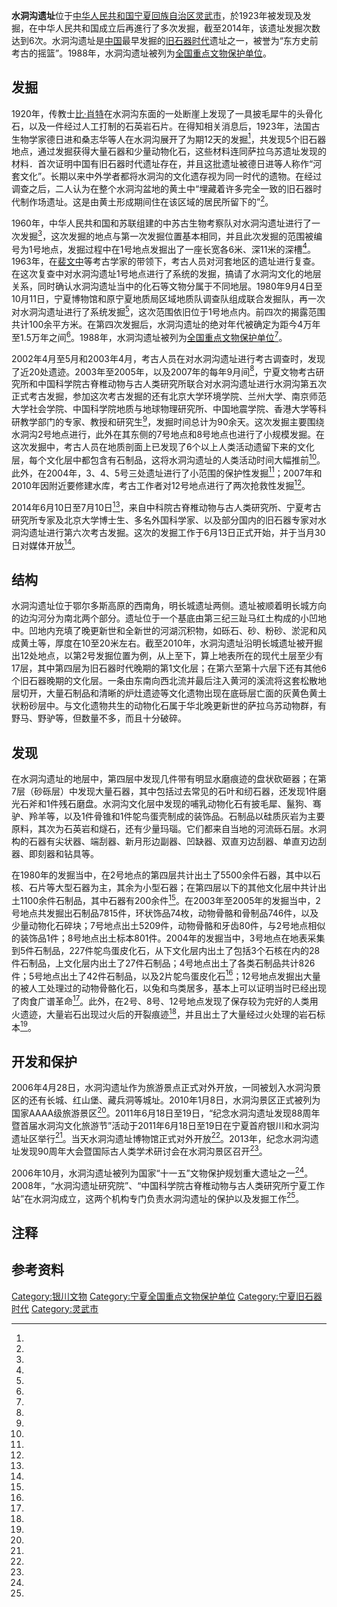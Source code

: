 {{文物保护单位
|级别 = 全国
|名称 = 水洞沟遗址
|图片 = 水洞沟遗址.jpg
|所在 = [[宁夏回族自治区|宁夏回族自治区]][[银川市|银川市]][[灵武市|灵武市]]
|坐标 = {{Coord|38|21|N|106|29|E}}
|分类 = 古遗址
|时代 = 旧石器时代
|编号 = 3-185
|登录 = 1988年
}}

'''水洞沟遗址'''位于[[中华人民共和国|中华人民共和国]][[宁夏回族自治区|宁夏回族自治区]][[灵武市|灵武市]]，於1923年被发现及发掘，在中华人民共和国成立后再進行了多次发掘，截至2014年，该遗址发掘次数达到6次。水洞沟遗址是[[中国|中国]]最早发掘的[[旧石器时代|旧石器时代]]遗址之一，被誉为“东方史前考古的摇篮”。1988年，水洞沟遗址被列为[[全国重点文物保护单位|全国重点文物保护单位]]。

==发掘==
1920年，传教士[[比·肖特|比·肖特]]在水洞沟东面的一处断崖上发现了一具披毛犀牛的头骨化石，以及一件经过人工打制的石英岩石片{{r|ten|page=175}}。在得知相关消息后，1923年，法国古生物学家德日进和桑志华等人在水洞沟展开了为期12天的发掘<ref name="fourteen"/>，共发现5个旧石器地点，通过发掘获得大量石器和少量动物化石，这些材料连同萨拉乌苏遗址发现的材料．首次证明中国有旧石器时代遗址存在，并且这批遗址被德日进等人称作“河套文化”{{r|eleven|page=143}}。长期以来中外学者都将水洞沟的文化遗存视为同一时代的遗物{{r|one|page=341}}。在经过调查之后，二人认为在整个水洞沟盆地的黄土中“埋藏着许多完全一致的旧石器时代制作场遗址。这是由黄土形成期间住在该区域的居民所留下的”<ref name="three"/>。

1960年，中华人民共和国和苏联组建的中苏古生物考察队对水洞沟遗址进行了一次发掘<ref name="five"/>，这次发掘的地点与第一次发掘位置基本相同，并且此次发掘的范围被编号为1号地点{{r|twelve|page=153}}，发掘过程中在1号地点发掘出了一座长宽各6米、深11米的深槽<ref name="fourteen"/>。1963年，在[[裴文中|裴文中]]等考古学家的带领下，考古人员对河套地区的遗址进行复查。在这次复查中对水洞沟遗址1号地点进行了系统的发掘，搞请了水洞沟文化的地层关系{{r|one|page=341}}，同时确认水洞沟遗址当中的化石等文物分属于不同地层{{r|eleven|page=144}}。1980年9月4日至10月11日，宁夏博物馆和原宁夏地质局区域地质队调查队组成联合发掘队，再一次对水洞沟遗址进行了系统发掘<ref name="five"/>，这次范围依旧位于1号地点内。前四次的揭露范围共计100余平方米{{r|twelve|page=153}}。在第四次发掘后，水洞沟遗址的绝对年代被确定为距今4万年至1.5万年之间<ref name="twenty-six"/>。1988年，水洞沟遗址被列为[[全国重点文物保护单位|全国重点文物保护单位]]<ref name="eighteen"/>。

2002年4月至5月和2003年4月，考古人员在对水洞沟遗址进行考古调查时，发现了近20处遗迹{{r|twelve|page=153}}。2003年至2005年，以及2007年的每年9月间<ref name="fifteen"/>，宁夏文物考古研究所和中国科学院古脊椎动物与古人类研究所联合对水洞沟遗址进行水洞沟第五次正式考古发掘，参加这次考古发掘的还有北京大学环境学院、兰州大学、南京师范大学社会学院、中国科学院地质与地球物理研究所、中国地震学院、香港大学等科研教学部门的专家、教授和研究生<ref name="six"/>，发掘时间总计为90余天。这次发掘主要围绕水洞沟2号地点进行，此外在其东侧的7号地点和8号地点也进行了小规模发掘{{r|twelve|page=154}}。在这次发掘中，考古人员在地质剖面上已发现了6个以上人类活动遗留下来的文化层，每个文化层中都包含有石制品，这将水洞沟遗址的人类活动时间大幅推前<ref name="seven"/>。此外，在2004年，3、4、5号三处遗址进行了小范围的保护性发掘<ref name="seventeen"/>；2007年和2010年因附近要修建水库，考古工作者对12号地点进行了两次抢救性发掘<ref name="twenty-three"/>。

2014年6月10日至7月10日<ref name="nine"/>，来自中科院古脊椎动物与古人类研究所、宁夏考古研究所专家及北京大学博士生、多名外国科学家、以及部分国内的旧石器专家对水洞沟遗址进行第六次考古发掘。这次的发掘工作于6月13日正式开始，并于当月30日对媒体开放<ref name="eight"/>。

==结构==
水洞沟遗址位于鄂尔多斯高原的西南角，明长城遗址两侧。遗址被顺着明长城方向的边沟河分为南北两个部分{{r|ten|page=174}}。遗址位于一个基底由第三纪三趾马红土构成的小凹地中。凹地内充填了晚更新世和全新世的河湖沉积物，如砾石、砂、粉砂、淤泥和风成黄土等，厚度在10至20米左右{{r|two|page=214}}。截至2010年，水洞沟遗址沿明长城遗址被开掘出12处地点，以第2号发掘位置为例，从上至下，算上地表所在的现代土层至少有17层，其中第四层{{备注|1=部分文献中由于没有将表层土算作一层，所以这一层有时也被算作第三层。{{r|one|page=342}}}}为旧石器时代晚期的第1文化层{{备注|1=在1980年的发掘报告中，该层被称作下文化层<ref name="thirteen"/>。}}；在第六至第十六层下还有其他6个旧石器晚期的文化层{{备注|1=这些文化层被统称为上文化层<ref name="thirteen"/>。}}{{备注|1=部分文献当中所提及的分层方式和断代时间均有所出入{{r|one|page=341}}。}}{{r|one|page=341}}。一条由东南向西北流并最后注入黄河的溪流将这套松散地层切开，大量石制品和清晰的炉灶遗迹等文化遗物出现在底砾层亡面的灰黄色黄土状粉砂层中。与文化遗物共生的动物化石属于华北晚更新世的萨拉乌苏动物群，有野马、野驴等，但数量不多，而且十分破碎{{r|two|page=214}}。
==发现==
在水洞沟遗址的地层中，第四层中发现几件带有明显水磨痕迹的盘状砍砸器；在第7层（砂砾层）中发现大量石器，其中包括过去常见的石叶和纫石器，还发现1件磨光石斧和1件残石磨盘。水洞沟文化层中发现的哺乳动物化石有披毛犀、鬣狗、骞驴、羚羊等，以及1件骨锥和1件鸵鸟蛋壳制成的装饰品{{r|one|page=341-343}}。石制品以硅质灰岩为主要原料，其次为石英岩和燧石，还有少量玛瑙。它们都来自当地的河流砾石层。水洞构的石器有尖状器、端刮器、新月形边副器、凹缺器、双直刃边刮器、单直刃边刮器、即刻器和钻具等{{r|two|page=213}}。

在1980年的发掘当中，在2号地点的第四层共计出土了5500余件石器，其中以石核、石片等大型石器为主，其余为小型石器；在第四层以下的其他文化层中共计出土1100余件石制品，其中石器有200余件<ref name="thirteen"/>。在2003年至2005年的发掘当中，2号地点共发掘出石制品7815件，环状饰品74枚，动物骨骼和骨制品746件，以及少量动物化石碎块；7号地点出土5209件，动物骨骼和牙齿80件，与2号地点相似的装饰品1件；8号地点出土标本801件{{r|twelve|page=154-156}}。2004年的发掘当中，3号地点在地表采集到5件石制品，227件鸵鸟蛋皮化石，从下文化层内出土了包括3个石核在内的28件石制品，上文化层内出土了27件石制品；4号地点出土了各类石制品共计826件；5号地点出土了42件石制品，以及2片鸵鸟蛋皮化石<ref name="seventeen"/>；12号地点发掘出大量的被人工处理过的动物骨骼化石，以兔和鸟类居多，基本上可以证明当时已经出现了肉食广谱革命<ref name="twenty-two"/>。此外，在2号、8号、12号地点发现了保存较为完好的人类用火遗迹，大量岩石出现过火后的开裂痕迹<ref name="sixteen"/>，并且出土了大量经过火处理的岩石标本<ref name="twenty-four"/>。

==开发和保护==
2006年4月28日，水洞沟遗址作为旅游景点正式对外开放，一同被划入水洞沟景区的还有长城、红山堡、藏兵洞等城址。2010年1月8日，水洞沟景区正式被列为国家AAAA级旅游景区<ref name="twenty"/>。2011年6月18日至19日，“纪念水洞沟遗址发现88周年暨首届水洞沟文化旅游节”活动于2011年6月18日至19日在宁夏首府银川和水洞沟遗址区举行<ref name="four"/>。当天水洞沟遗址博物馆正式对外开放<ref name="twenty-five"/>。2013年，纪念水洞沟遗址发现90周年大会暨国际古人类学术研讨会在水洞沟景区召开<ref name="nineteen"/>。

2006年10月，水洞沟遗址被列为国家“十一五”文物保护规划重大遗址之一<ref name="twenty"/>。2008年，“水洞沟遗址研究院”、“中国科学院古脊椎动物与古人类研究所宁夏工作站”在水洞沟成立，这两个机构专门负责水洞沟遗址的保护以及发掘工作<ref name="twenty-one"/>。
==注释==
{{notefoot}}
==参考资料==
{{reflist|2|refs=
<ref name="one">{{Cite book | author = 张之恒等著 | title = 中国旧石器时代考古 | location = 南京 | publisher = 南京大学出版社 | date = 2003-08-01 | pages =419 | ISBN =7-305-00993-8 | accessdate = 2015-01-28 | quote = }}</ref>
<ref name="two">{{Cite book | author = 吴汝康，吴新智主编 | title = 中国古人类遗址 | location = 上海 | publisher = 上海科技教育出版社 | date = 1999-08-01 | pages =309 | ISBN =7-5428-1975-5 | accessdate = 2015-01-28 | quote = }}</ref>
<ref name="three">{{cite news |language=zh-cn |url = http://www.shuidonggou.com/Culturalsite/html/?277.html |archiveurl = https://web.archive.org/web/20150402105155/http://www.shuidonggou.com/Culturalsite/html/?277.html |archivedate = 2015-04-02 |title = 水洞沟文化的由来 |publisher = 水洞沟官网 |date = 2011-07-10 |accessdate = 2015-01-28}}</ref>
<ref name="four">{{cite journal zh |author=朱敏 |date=2011-3 |title=纪念水洞沟遗址发现88周年暨首届水洞沟文化旅游节 |journal=化石 |volume= |issue= |pages=76-78 |id= |url= |accessdate=2015-01-28 |quote= }}</ref>
<ref name="five">{{cite news |language=zh-cn |url = http://www.shuidonggou.com/Culturalsite/html/?278.html |archiveurl = https://web.archive.org/web/20150402091229/http://www.shuidonggou.com/Culturalsite/html/?278.html |archivedate = 2015-04-02 |title = 宁夏水洞沟文化遗址 |publisher = 水洞沟官网 |date = 2011-07-10 |accessdate = 2015-01-28}}</ref>
<ref name="six">{{cite news |language = zh-cn |url = http://www.shuidonggou.com/cp/html/?242.html |title = 水洞沟第五次发掘拉开帷幕 |publisher = 水洞沟官网 |date = 2011-07-10 |accessdate = 2015-01-28 |archive-date = 2020-12-12 |archive-url = https://web.archive.org/web/20201212163320/http://www.shuidonggou.com/cp/html/?242.html |dead-url = no }}</ref>
<ref name="seven">{{cite news |language = zh-cn |url = http://www.ce.cn/xwzx/gnsz/gdxw/200412/08/t20041208_2522264.shtml |title = 水洞沟第五次考古发掘发现6个以上文化层 |publisher = 中国经济网 |date = 2004-12-08 |accessdate = 2015-01-28 |archive-url = https://web.archive.org/web/20150402143442/http://www.ce.cn/xwzx/gnsz/gdxw/200412/08/t20041208_2522264.shtml |archive-date = 2015-04-02 |dead-url = yes }}</ref>
<ref name="eight">{{cite news|language =zh-cn|url =http://www.nxnews.net/yc/jrww/201608/t20160817_4113703.html|title =水洞沟遗址第六次考古发掘活动启动|publisher =宁夏新闻网|date =2014-06-30|accessdate =2015-01-28|archive-url =https://web.archive.org/web/20180320043805/http://www.nxnews.net/yc/jrww/201608/t20160817_4113703.html|archive-date =2018-03-20|dead-url =yes}}</ref>
<ref name="nine">{{cite news |language = zh-cn |url = http://www.nxtv.com.cn/article/ycnews/20140609355183.html |title = 水洞沟迎来第六次考古发掘 游客可制作原始石器体验“狩猎” |publisher = 宁夏新闻网 |date = 2014-06-09 |accessdate = 2015-01-28 |archive-url = https://web.archive.org/web/20141116033356/http://www.nxtv.com.cn/article/ycnews/20140609355183.html |archive-date = 2014-11-16 |dead-url = yes }}</ref>
<ref name="ten">{{Cite book | author = 石通扬，那日 | title = 塞上江南的民俗与旅游 | location = 北京 | publisher = 旅游教育出版社 | date = 1996-01-01 | pages =207 | ISBN =7-5637-0645-3 | accessdate = 2015-01-28 | quote = }}</ref>
<ref name="eleven">{{Cite book | author = 邓子常编著 | title = 塞上江南的民俗与旅游 | location = 北京 | publisher = 新华出版社 | date = 1984-01-01 | pages =158 | CSBN =7203·068 | accessdate = 2015-01-28 | quote = }}</ref>
<ref name="twelve">{{Cite book | author = 杨德聪执行主编 | title = “元谋人”发现四十周年纪念会暨古人类国际学术研讨会文集 中英文本 | location = 昆明 | publisher = 云南科学技术出版社 | date = 2006-01-01 | pages =158 | ISBN =7-5416-2431-4 | accessdate = 2015-01-28 | quote = }}</ref>
<ref name="thirteen">{{cite journal zh |author= 钟侃 张国典 董居安 |date=1987-4 |title=1980年水洞沟遗址发掘报告 |journal=考古学报 |volume= |issue= |pages= 439-449 |id= |url= |accessdate=2015-01-28 |quote= }}</ref>
<ref name="fourteen">{{cite journal zh |author= 张雨婷 |date=2014-7 |title=东方史前考古的摇篮——水洞沟 |journal=传播与版权 |volume= |issue= |pages= 118-119 |id= |url= |accessdate=2015-01-28 |quote= }}</ref>
<ref name="fifteen">{{cite journal zh |author= 陈福友,李锋,王惠民,裴树文,冯兴无,张双权,张乐,刘德成,张晓凌,关莹,高星 |date=2012-4 |title=宁夏水洞沟遗址第2地点发掘报告 |journal=人类学学报 |volume= |issue= |pages= 317-333 |id= |url= |accessdate=2015-01-28 |quote= }}</ref>
<ref name="sixteen">{{cite journal zh |author= 高星,王惠民,刘德成,裴树文,陈福友,张晓凌,张乐 |date=2009-4 |title=水洞沟第12地点古人类用火研究 |journal=人类学学报 |volume= |issue= |pages= 329-336 |id= |url= |accessdate=2015-01-28 |quote= }}</ref>
<ref name="seventeen">{{cite journal zh |author= 王惠民,裴树文,马晓玲,等 |date=2007-3 |title=水洞沟遗址第3、4、5地点发掘简报 |journal=人类学学报 |volume= |issue= |pages= 206-221 |id= |url= |accessdate=2015-01-28 |quote= }}</ref>
<ref name="eighteen">{{cite news |language = zh-cn |url = http://www.ncha.gov.cn/col/col1646/index.html |title = 国务院关于公布第三批全国重点文物保护单位的通知 |publisher = 中华人民共和国国家文物局 |date = 2014-06-30 |accessdate = 2015-01-28 |archive-url = https://web.archive.org/web/20141008131520/http://www.sach.gov.cn/col/col1646/index.html |archive-date = 2014-10-08 |dead-url = yes }}</ref>
<ref name="nineteen">{{cite news |language = zh-cn |url = http://culture.people.com.cn/n/2013/0628/c172318-22010891.html |title = 宁夏举行纪念水洞沟遗址发现90周年大会 |publisher = 人民网 |date = 2014-06-30 |accessdate = 2015-01-28 |archive-date = 2020-12-12 |archive-url = https://web.archive.org/web/20201212163341/http://culture.people.com.cn/n/2013/0628/c172318-22010891.html |dead-url = no }}</ref>
<ref name="twenty">{{cite news |language=zh-cn |url =http://www.shuidonggou.com/zizhi/html/?605.html |archiveurl =https://web.archive.org/web/20150402134758/http://www.shuidonggou.com/zizhi/html/?605.html |archivedate =2015-04-02 |title = 水洞沟大事记年历表（1988年-2012年） |publisher = 水洞沟官网 |date = 2014-06-30 |accessdate = 2015-01-28}}</ref>
<ref name="twenty-one">{{cite news |language = zh-cn |url = http://www.shuidonggou.com/cp/html/?84.html |title = 水洞沟遗址研究院暨中科院古脊椎动物研究所宁夏工作站成立 |publisher = 水洞沟官网 |date = 2014-06-30 |accessdate = 2015-01-28 |archive-date = 2020-05-18 |archive-url = https://web.archive.org/web/20200518165742/http://www.shuidonggou.com/cp/html/?84.html |dead-url = no }}</ref>
<ref name="twenty-two">{{cite journal zh |author= 张乐 |date=2013-2 |title=水洞沟的肉食广谱革命 |journal=化石 |volume= |issue= |pages= 11-14 |id= |url= |accessdate=2015-01-28 |quote= }}</ref>
<ref name="twenty-three">{{cite journal zh |author= 裴树文,陈福友 |date=2013-2 |title=水洞沟与“旧石器时代晚期革命” |journal=化石 |volume= |issue= |pages= 15-18 |id= |url= |accessdate=2015-01-28 |quote= }}</ref>
<ref name="twenty-four">{{cite journal zh |author= 周振宇 |date=2013-2 |title=蛮荒时代的“科技”——水洞沟人的热处理技术 |journal=化石 |volume= |issue= |pages= 32-36 |id= |url= |accessdate=2015-01-28 |quote= }}</ref>
<ref name="twenty-five">{{cite news |language = zh-cn |url = http://news.xinhuanet.com/shuhua/2011-06/20/c_121555602.htm |title = 旧石器文化遗址水洞沟遗址博物馆正式开馆 |publisher = 新华网 |date = 2014-06-30 |accessdate = 2015-01-28 |archive-date = 2011-06-23 |archive-url = https://web.archive.org/web/20110623185555/http://news.xinhuanet.com/shuhua/2011-06/20/c_121555602.htm |dead-url = no }}</ref>
<ref name="twenty-six">{{Cite book | author = 许成,韩小忙 | title = 宁夏四十年考古发现与研究 | location = 银川 | publisher = 宁夏人民出版社 | date = 1989-10-01 | pages =163 | ISBN = | accessdate = 2015-01-28 | quote = }}</ref>
}}
{{国家5A级旅游景区}}
{{宁夏全国重点文物保护单位}}
[[Category:银川文物|Category:银川文物]]
[[Category:宁夏全国重点文物保护单位|Category:宁夏全国重点文物保护单位]]
[[Category:宁夏旧石器时代|Category:宁夏旧石器时代]]
[[Category:灵武市|Category:灵武市]]